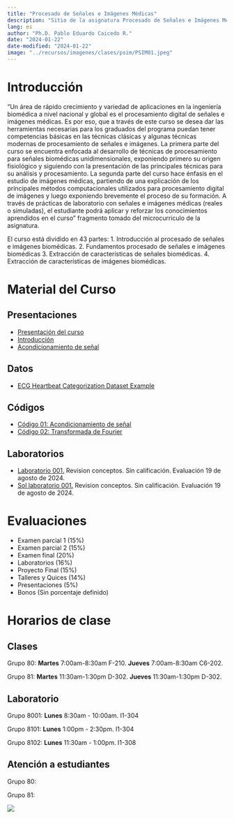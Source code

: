 ---
title: "Procesado de Señales e Imágenes Médicas"
description: "Sitio de la asignatura Procesado de Señales e Imágenes Médicas en la Escuela Colombiana de Ingeniería"
lang: es
author: "Ph.D. Pablo Eduardo Caicedo R."
date: "2024-01-22"
date-modified: "2024-01-22"
image: "../recursos/imagenes/clases/psim/PSIM01.jpeg"
---

# Introducción

"Un área de rápido crecimiento y variedad de aplicaciones en la ingeniería biomédica a nivel nacional y global es el procesamiento digital de señales e imágenes médicas. Es por eso, que a través de este curso se desea dar las herramientas necesarias para los graduados del programa puedan tener competencias básicas en las técnicas clásicas y algunas técnicas modernas de procesamiento de señales e imágenes. La primera parte del curso se encuentra enfocada al desarrollo de técnicas de procesamiento para señales biomédicas unidimensionales, exponiendo primero su origen fisiológico y siguiendo con la presentación de las principales técnicas para su análisis y procesamiento. La segunda parte del curso hace énfasis en el estudio de imágenes médicas, partiendo de una explicación de los principales métodos computacionales utilizados para procesamiento digital de imágenes y luego exponiendo brevemente el proceso de su formación. A través de prácticas de laboratorio con señales e imágenes médicas (reales o simuladas), el estudiante podrá aplicar y reforzar los conocimientos aprendidos en el curso" fragmento tomado del microcurriculo de la asignatura.

El curso está dividido en 43 partes:
1.	Introducción al procesado de señales e imágenes biomédicas.
2.	Fundamentos procesado de señales e imágenes biomédicas
3.	Extracción de características de señales biomédicas.
4.	Extracción de características de imágenes biomédicas.

# Material del Curso

## Presentaciones

- [Presentación del curso](../presentaciones/PSIM/Lect001_Presentacion.qmd)
- [Introducción](../presentaciones/PSIM/Lect002_Intro_PSIM.qmd)
- [Acondicionamiento de señal](../presentaciones/PSIM/Lect003_Intro_PSIM.qmd)

## Datos

* [ECG Heartbeat Categorization Dataset Example](../data/mitbih_lecture.csv)

## Códigos

- [Código 01: Acondicionamiento de señal](../codigo/PSIM/cod001_signal_conditioning.ipynb "cod001_signal_conditioning.ipynb")
- [Código 02: Transformada de Fourier](../codigo/PSIM/cod002_Fourier_Transform.ipynb "cod002_Fourier_Transform.ipynb")

## Laboratorios

- [Laboratorio 001.](../laboratorios/PSIM/lab01_ReviewNumericalCalc.ipynb) Revision conceptos. Sin calificación. Evaluación 19 de agosto de 2024.
- [Sol laboratorio 001.](../laboratorios/PSIM/sol_lab01_ReviewNumericalCalc.ipynb) Revision conceptos. Sin calificación. Evaluación 19 de agosto de 2024.

# Evaluaciones

-	Examen parcial 1 (15%)
-	Examen parcial 2 (15%)
-	Examen final (20%)
-	Laboratorios (16%) 
-	Proyecto Final (15%)
-	Talleres y Quices (14%)
-	Presentaciones (5%)
-	Bonos (Sin porcentaje definido)

# Horarios de clase

## Clases

Grupo 80: **Martes** 7:00am-8:30am F-210. **Jueves** 7:00am-8:30am C6-202.

Grupo 81: **Martes** 11:30am-1:30pm D-302. **Jueves** 11:30am-1:30pm D-302.

## Laboratorio

Grupo 8001: **Lunes** 8:30am - 10:00am. I1-304

Grupo 8101: **Lunes** 1:00pm - 2:30pm. I1-304

Grupo 8102: **Lunes** 11:30am - 1:00pm. I1-308

## Atención a estudiantes

Grupo 80: 

Grupo 81: 

::: {.column-margin}
![](../recursos/imagenes/generales/Escuela_Rosario_logo.png)
:::